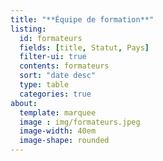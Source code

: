 ```yaml
---
title: "**Équipe de formation**"
listing:
  id: formateurs
  fields: [title, Statut, Pays]
  filter-ui: true
  contents: formateurs
  sort: "date desc"
  type: table
  categories: true
about:
  template: marquee
  image : img/formateurs.jpeg
  image-width: 40em
  image-shape: rounded
---
```



::: {#formateurs}

:::





